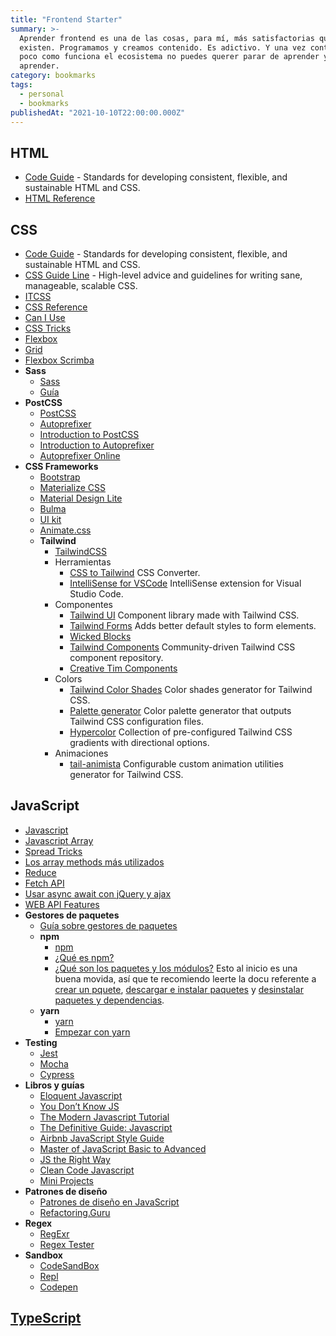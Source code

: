 ```yaml
---
title: "Frontend Starter"
summary: >-
  Aprender frontend es una de las cosas, para mí, más satisfactorias que
  existen. Programamos y creamos contenido. Es adictivo. Y una vez controlas un
  poco como funciona el ecosistema no puedes querer parar de aprender y
  aprender.
category: bookmarks
tags:
  - personal
  - bookmarks
publishedAt: "2021-10-10T22:00:00.000Z"
---
```



<ArticleData />

## HTML

- [Code Guide](https://codeguide.co/#html) - Standards for developing consistent, flexible, and sustainable HTML and CSS.
- [HTML Reference](https://htmlreference.io/)

## CSS

- [Code Guide](https://codeguide.co/#css) - Standards for developing consistent, flexible, and sustainable HTML and CSS.
- [CSS Guide Line](https://cssguidelin.es/) - High-level advice and guidelines for writing sane, manageable, scalable CSS.
- [ITCSS](https://www.xfive.co/blog/itcss-scalable-maintainable-css-architecture/)
- [CSS Reference](https://cssreference.io/)
- [Can I Use](https://caniuse.com/)
- [CSS Tricks](https://css-tricks.com/)
- [Flexbox](https://css-tricks.com/snippets/css/a-guide-to-flexbox/)
- [Grid](https://css-tricks.com/snippets/css/complete-guide-grid/)
- [Flexbox Scrimba](https://scrimba.com/learn/flexbox)
- **Sass**
  - [Sass](https://sass-lang.com/)
  - [Guía](https://sass-lang.com/guide)
- **PostCSS**
  - [PostCSS](https://github.com/postcss/postcss)
  - [Autoprefixer](https://github.com/postcss/autoprefixer)
  - [Introduction to PostCSS](https://www.sitepoint.com/an-introduction-to-postcss/)
  - [Introduction to Autoprefixer](https://css-tricks.com/autoprefixer/)
  - [Autoprefixer Online](https://autoprefixer.github.io/)
- **CSS Frameworks**
  - [Bootstrap](https://getbootstrap.com/)
  - [Materialize CSS](https://materializecss.com/)
  - [Material Design Lite](https://getmdl.io/)
  - [Bulma](https://bulma.io/)
  - [UI kit](https://getuikit.com/docs/introduction)
  - [Animate.css](https://animate.style/)
  - **Tailwind**
    - [TailwindCSS](https://tailwindcss.com/)
    - Herramientas
      - [CSS to Tailwind](https://transform.tools/css-to-tailwind) CSS Converter.
      - [IntelliSense for VSCode](https://marketplace.visualstudio.com/items?itemName=bradlc.vscode-tailwindcss) IntelliSense extension for Visual Studio Code.
    - Componentes
      - [Tailwind UI](https://tailwindui.com/components) Component library made with Tailwind CSS.
      - [Tailwind Forms](https://github.com/tailwindlabs/tailwindcss-forms) Adds better default styles to form elements.
      - [Wicked Blocks](https://wickedblocks.dev/)
      - [Tailwind Components](https://tailwindcomponents.com/) Community-driven Tailwind CSS component repository.
      - [Creative Tim Components](https://www.creative-tim.com/learning-lab/tailwind-starter-kit/documentation/download)
    - Colors
      - [Tailwind Color Shades](https://javisperez.github.io/tailwindcolorshades/) Color shades generator for Tailwind CSS.
      - [Palette generator](https://adevade.github.io/color-scheme-generator/) Color palette generator that outputs Tailwind CSS configuration files.
      - [Hypercolor](https://hypercolor.dev/#gradients) Collection of pre-configured Tailwind CSS gradients with directional options.
    - Animaciones
      - [tail-animista](https://tail-animista.vercel.app/play/basic/scale-up/scale-up-center) Configurable custom animation utilities generator for Tailwind CSS.

## JavaScript

- [Javascript](/docs/javascript)
- [Javascript Array](/docs/javascript-array/resumen)
- [Spread Tricks](/docs/javascript-array/spread-tricks)
- [Los array methods más utilizados](/docs/javascript-array/array-methods)
- [Reduce](/docs/javascript-array/reduce)
- [Fetch API](/docs/javascript-async/fetch-api)
- [Usar async await con jQuery y ajax](/docs/javascript-async/ajax-async-await)
- [WEB API Features](https://whatwebcando.today/contacts.html)
- **Gestores de paquetes**
  - [Guía sobre gestores de paquetes](http://codylindley.com/techpro/2013_04_12__package-managers-an-introducto/)
  - **npm**
    - [npm](https://www.npmjs.com/)
    - [¿Qué es npm?](https://docs.npmjs.com/about-npm)
    - [¿Qué son los paquetes y los módulos?](https://docs.npmjs.com/about-packages-and-modules)
      Esto al inicio es una buena movida, así que te recomiendo leerte la docu referente a [crear un pquete](https://docs.npmjs.com/creating-a-package-json-file), [descargar e instalar paquetes](https://docs.npmjs.com/downloading-and-installing-packages-locally) y [desinstalar paquetes y dependencias](https://docs.npmjs.com/uninstalling-packages-and-dependencies).
  - **yarn**
    - [yarn](https://yarnpkg.com/)
    - [Empezar con yarn](https://yarnpkg.com/getting-started)
- **Testing**
  - [Jest](https://jestjs.io/docs/en/getting-started)
  - [Mocha](https://mochajs.org/)
  - [Cypress](https://www.cypress.io/)
- **Libros y guías**
  - [Eloquent Javascript](https://eloquentjs-es.thedojo.mx/)
  - [You Don’t Know JS](https://github.com/getify/You-Dont-Know-JS)
  - [The Modern Javascript Tutorial](https://javascript.info/)
  - [The Definitive Guide: Javascript](https://pepa.holla.cz/wp-content/uploads/2016/08/JavaScript-The-Definitive-Guide-6th-Edition.pdf)
  - [Airbnb JavaScript Style Guide](https://github.com/airbnb/javascript)
  - [Master of JavaScript Basic to Advanced](https://medium.com/@shahaparan2014/master-of-javascript-basic-to-advanced-2019-2d357c21c43)
  - [JS the Right Way](https://jstherightway.org/es-es/)
  - [Clean Code Javascript](https://github.com/ryanmcdermott/clean-code-javascript#table-of-contents)
  - [Mini Projects](https://www.freecodecamp.org/news/javascript-projects-for-beginners)
- **Patrones de diseño**
  - [Patrones de diseño en JavaScript](https://addyosmani.com/resources/essentialjsdesignpatterns/book/)
  - [Refactoring.Guru](https://refactoring.guru/es)
- **Regex**
  - [RegExr](https://regexr.com/)
  - [Regex Tester](https://regex101.com/)
- **Sandbox**
  - [CodeSandBox](https://codesandbox.io/)
  - [Repl](https://repl.it/)
  - [Codepen](https://codepen.io/)

## [TypeScript](https://www.typescriptlang.org/)
